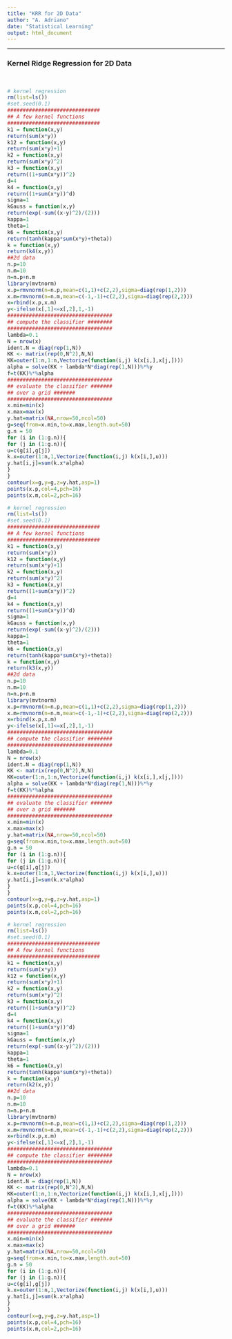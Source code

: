 ---
title: "KRR for 2D Data"
author: "A. Adriano"
date: "Statistical Learning"
output: html_document
---
<style type="text/css">

h1.title {
  font-size: 42px;
  color: DarkRed;
  text-align: center;
}
h4.author { //
    font-size: 25px;
  font-family: "Times New Roman", Times, serif;
  color: DarkRed;
  text-align: center;
}
h4.date { //
  font-size: 20px;
  font-family: "Times New Roman", Times, serif;
  color: DarkRed;
  text-align: center;
}
</style>
****
### Kernel Ridge Regression for 2D Data
</br>

```{r}
# kernel regression
rm(list=ls())
#set.seed(0.1)
##############################
## A few kernel functions
##############################
k1 = function(x,y)
return(sum(x*y))
k12 = function(x,y)
return(sum(x*y)+1)
k2 = function(x,y)
return(sum(x*y)^2)
k3 = function(x,y)
return((1+sum(x*y))^2)
d=4
k4 = function(x,y)
return((1+sum(x*y))^d)
sigma=1
kGauss = function(x,y)
return(exp(-sum((x-y)^2)/(2)))
kappa=1
theta=1
k6 = function(x,y)
return(tanh(kappa*sum(x*y)+theta))
k = function(x,y)
return(k4(x,y))
##2d data
n.p=10
n.m=10
n=n.p+n.m
library(mvtnorm)
x.p=rmvnorm(n=n.p,mean=c(1,1)+c(2,2),sigma=diag(rep(1,2)))
x.m=rmvnorm(n=n.m,mean=c(-1,-1)+c(2,2),sigma=diag(rep(2,2)))
x=rbind(x.p,x.m)
y<-ifelse(x[,1]<=x[,2],1,-1)
##################################
## compute the classifier ########
##################################
lambda=0.1
N = nrow(x)
ident.N = diag(rep(1,N))
KK <- matrix(rep(0,N^2),N,N)
KK=outer(1:n,1:n,Vectorize(function(i,j) k(x[i,],x[j,])))
alpha = solve(KK + lambda*N*diag(rep(1,N)))%*%y
f=t(KK)%*%alpha
##################################
## evaluate the classifier #######
## over a grid #######
##################################
x.min=min(x)
x.max=max(x)
y.hat=matrix(NA,nrow=50,ncol=50)
g=seq(from=x.min,to=x.max,length.out=50)
g.n = 50
for (i in (1:g.n)){
for (j in (1:g.n)){
u=c(g[i],g[j])
k.x=outer(1:n,1,Vectorize(function(i,j) k(x[i,],u)))
y.hat[i,j]=sum(k.x*alpha)
}
}
contour(x=g,y=g,z=y.hat,asp=1)
points(x.p,col=4,pch=16)
points(x.m,col=2,pch=16)
```

```{r}
# kernel regression
rm(list=ls())
#set.seed(0.1)
##############################
## A few kernel functions
##############################
k1 = function(x,y)
return(sum(x*y))
k12 = function(x,y)
return(sum(x*y)+1)
k2 = function(x,y)
return(sum(x*y)^2)
k3 = function(x,y)
return((1+sum(x*y))^2)
d=4
k4 = function(x,y)
return((1+sum(x*y))^d)
sigma=1
kGauss = function(x,y)
return(exp(-sum((x-y)^2)/(2)))
kappa=1
theta=1
k6 = function(x,y)
return(tanh(kappa*sum(x*y)+theta))
k = function(x,y)
return(k3(x,y))
##2d data
n.p=10
n.m=10
n=n.p+n.m
library(mvtnorm)
x.p=rmvnorm(n=n.p,mean=c(1,1)+c(2,2),sigma=diag(rep(1,2)))
x.m=rmvnorm(n=n.m,mean=c(-1,-1)+c(2,2),sigma=diag(rep(2,2)))
x=rbind(x.p,x.m)
y<-ifelse(x[,1]<=x[,2],1,-1)
##################################
## compute the classifier ########
##################################
lambda=0.1
N = nrow(x)
ident.N = diag(rep(1,N))
KK <- matrix(rep(0,N^2),N,N)
KK=outer(1:n,1:n,Vectorize(function(i,j) k(x[i,],x[j,])))
alpha = solve(KK + lambda*N*diag(rep(1,N)))%*%y
f=t(KK)%*%alpha
##################################
## evaluate the classifier #######
## over a grid #######
##################################
x.min=min(x)
x.max=max(x)
y.hat=matrix(NA,nrow=50,ncol=50)
g=seq(from=x.min,to=x.max,length.out=50)
g.n = 50
for (i in (1:g.n)){
for (j in (1:g.n)){
u=c(g[i],g[j])
k.x=outer(1:n,1,Vectorize(function(i,j) k(x[i,],u)))
y.hat[i,j]=sum(k.x*alpha)
}
}
contour(x=g,y=g,z=y.hat,asp=1)
points(x.p,col=4,pch=16)
points(x.m,col=2,pch=16)
```

```{r}
# kernel regression
rm(list=ls())
#set.seed(0.1)
##############################
## A few kernel functions
##############################
k1 = function(x,y)
return(sum(x*y))
k12 = function(x,y)
return(sum(x*y)+1)
k2 = function(x,y)
return(sum(x*y)^2)
k3 = function(x,y)
return((1+sum(x*y))^2)
d=4
k4 = function(x,y)
return((1+sum(x*y))^d)
sigma=1
kGauss = function(x,y)
return(exp(-sum((x-y)^2)/(2)))
kappa=1
theta=1
k6 = function(x,y)
return(tanh(kappa*sum(x*y)+theta))
k = function(x,y)
return(k2(x,y))
##2d data
n.p=10
n.m=10
n=n.p+n.m
library(mvtnorm)
x.p=rmvnorm(n=n.p,mean=c(1,1)+c(2,2),sigma=diag(rep(1,2)))
x.m=rmvnorm(n=n.m,mean=c(-1,-1)+c(2,2),sigma=diag(rep(2,2)))
x=rbind(x.p,x.m)
y<-ifelse(x[,1]<=x[,2],1,-1)
##################################
## compute the classifier ########
##################################
lambda=0.1
N = nrow(x)
ident.N = diag(rep(1,N))
KK <- matrix(rep(0,N^2),N,N)
KK=outer(1:n,1:n,Vectorize(function(i,j) k(x[i,],x[j,])))
alpha = solve(KK + lambda*N*diag(rep(1,N)))%*%y
f=t(KK)%*%alpha
##################################
## evaluate the classifier #######
## over a grid #######
##################################
x.min=min(x)
x.max=max(x)
y.hat=matrix(NA,nrow=50,ncol=50)
g=seq(from=x.min,to=x.max,length.out=50)
g.n = 50
for (i in (1:g.n)){
for (j in (1:g.n)){
u=c(g[i],g[j])
k.x=outer(1:n,1,Vectorize(function(i,j) k(x[i,],u)))
y.hat[i,j]=sum(k.x*alpha)
}
}
contour(x=g,y=g,z=y.hat,asp=1)
points(x.p,col=4,pch=16)
points(x.m,col=2,pch=16)
```

